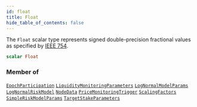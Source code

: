```yaml
---
id: float
title: Float
hide_table_of_contents: false
---
```








The `Float` scalar type represents signed double-precision fractional values as specified by [IEEE 754](https://en.wikipedia.org/wiki/IEEE_floating_point).

```graphql
scalar Float
```




### Member of

[`EpochParticipation`](/docs/testnet/graphql/objects/epoch-participation)  <Badge class="secondary" text="object"/><Bullet />[`LiquidityMonitoringParameters`](/docs/testnet/graphql/objects/liquidity-monitoring-parameters)  <Badge class="secondary" text="object"/><Bullet />[`LogNormalModelParams`](/docs/testnet/graphql/objects/log-normal-model-params)  <Badge class="secondary" text="object"/><Bullet />[`LogNormalRiskModel`](/docs/testnet/graphql/objects/log-normal-risk-model)  <Badge class="secondary" text="object"/><Bullet />[`NodeData`](/docs/testnet/graphql/objects/node-data)  <Badge class="secondary" text="object"/><Bullet />[`PriceMonitoringTrigger`](/docs/testnet/graphql/objects/price-monitoring-trigger)  <Badge class="secondary" text="object"/><Bullet />[`ScalingFactors`](/docs/testnet/graphql/objects/scaling-factors)  <Badge class="secondary" text="object"/><Bullet />[`SimpleRiskModelParams`](/docs/testnet/graphql/objects/simple-risk-model-params)  <Badge class="secondary" text="object"/><Bullet />[`TargetStakeParameters`](/docs/testnet/graphql/objects/target-stake-parameters)  <Badge class="secondary" text="object"/>



